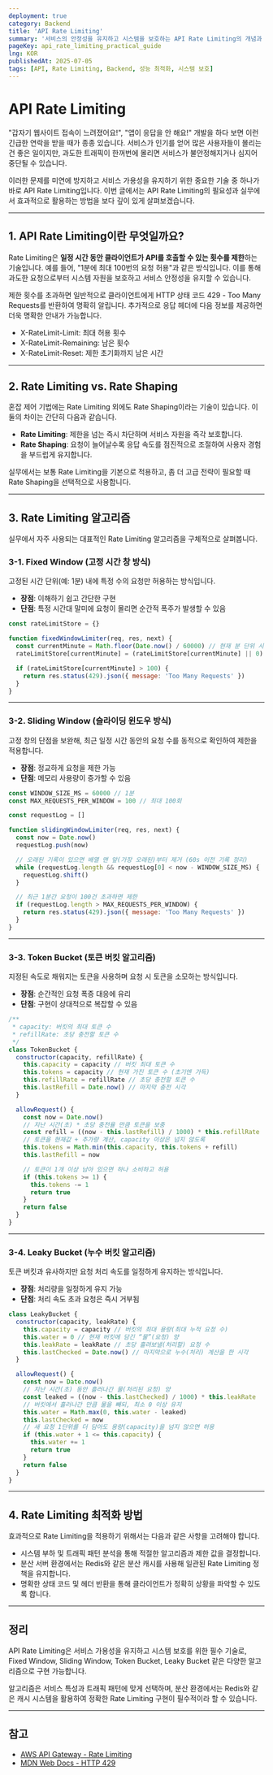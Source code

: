 ```yaml
---
deployment: true
category: Backend
title: 'API Rate Limiting'
summary: '서비스의 안정성을 유지하고 시스템을 보호하는 API Rate Limiting의 개념과 다양한 알고리즘을 알아봅시다.'
pageKey: api_rate_limiting_practical_guide
lng: KOR
publishedAt: 2025-07-05
tags: [API, Rate Limiting, Backend, 성능 최적화, 시스템 보호]
---
```


# API Rate Limiting

"갑자기 웹사이트 접속이 느려졌어요!", "앱이 응답을 안 해요!" 개발을 하다 보면 이런 긴급한 연락을 받을 때가 종종 있습니다. 서비스가 인기를 얻어 많은 사용자들이 몰리는 건 좋은 일이지만, 과도한 트래픽이 한꺼번에 몰리면 서비스가 불안정해지거나 심지어 중단될 수 있습니다.



이러한 문제를 미연에 방지하고 서비스 가용성을 유지하기 위한 중요한 기술 중 하나가 바로 <codeline>API Rate Limiting</codeline>입니다. 이번 글에서는 API Rate Limiting의 필요성과 실무에서 효과적으로 활용하는 방법을 보다 깊이 있게 살펴보겠습니다.

---

## 1. API Rate Limiting이란 무엇일까요?

<codeline>Rate Limiting</codeline>은 **일정 시간 동안 클라이언트가 API를 호출할
수 있는 횟수를 제한**하는 기술입니다. 예를 들어, "1분에 최대 100번의 요청
허용"과 같은 방식입니다. 이를 통해 과도한 요청으로부터 시스템 자원을 보호하고
서비스 안정성을 유지할 수 있습니다.



제한 횟수를 초과하면 일반적으로 클라이언트에게 <codeline>HTTP 상태 코드 429 - Too Many Requests</codeline>를 반환하여 명확히 알립니다. 추가적으로 응답 헤더에 다음 정보를 제공하면 더욱 명확한 안내가 가능합니다.

- <codeline>X-RateLimit-Limit</codeline>: 최대 허용 횟수
- <codeline>X-RateLimit-Remaining</codeline>: 남은 횟수
- <codeline>X-RateLimit-Reset</codeline>: 제한 초기화까지 남은 시간

---

## 2. Rate Limiting vs. Rate Shaping

혼잡 제어 기법에는 <codeline>Rate Limiting</codeline> 외에도 <codeline>Rate Shaping</codeline>이라는 기술이 있습니다. 이 둘의 차이는 간단히 다음과 같습니다.

- **Rate Limiting**: 제한을 넘는 즉시 차단하며 서비스 자원을 즉각 보호합니다.
- **Rate Shaping**: 요청이 늘어날수록 응답 속도를 점진적으로 조절하여 사용자 경험을 부드럽게 유지합니다.

실무에서는 보통 Rate Limiting을 기본으로 적용하고, 좀 더 고급 전략이 필요할 때 Rate Shaping을 선택적으로 사용합니다.

---

## 3. Rate Limiting 알고리즘

실무에서 자주 사용되는 대표적인 Rate Limiting 알고리즘을 구체적으로 살펴봅니다.

### 3-1. Fixed Window (고정 시간 창 방식)

고정된 시간 단위(예: 1분) 내에 특정 수의 요청만 허용하는 방식입니다.

- **장점**: 이해하기 쉽고 간단한 구현
- **단점**: 특정 시간대 말미에 요청이 몰리면 순간적 폭주가 발생할 수 있음

```javascript title="API Rate Limiting" showLineNumbers
const rateLimitStore = {}

function fixedWindowLimiter(req, res, next) {
  const currentMinute = Math.floor(Date.now() / 60000) // 현재 분 단위 시간
  rateLimitStore[currentMinute] = (rateLimitStore[currentMinute] || 0) + 1

  if (rateLimitStore[currentMinute] > 100) {
    return res.status(429).json({ message: 'Too Many Requests' })
  }
}
```

---

### 3-2. Sliding Window (슬라이딩 윈도우 방식)

고정 창의 단점을 보완해, 최근 일정 시간 동안의 요청 수를 동적으로 확인하여 제한을 적용합니다.

- **장점**: 정교하게 요청을 제한 가능
- **단점**: 메모리 사용량이 증가할 수 있음

```javascript title="API Rate Limiting" showLineNumbers
const WINDOW_SIZE_MS = 60000 // 1분
const MAX_REQUESTS_PER_WINDOW = 100 // 최대 100회

const requestLog = []

function slidingWindowLimiter(req, res, next) {
  const now = Date.now()
  requestLog.push(now)

  // 오래된 기록이 있으면 배열 맨 앞(가장 오래된)부터 제거 (60s 이전 기록 정리)
  while (requestLog.length && requestLog[0] < now - WINDOW_SIZE_MS) {
    requestLog.shift()
  }

  // 최근 1분간 요청이 100건 초과하면 제한
  if (requestLog.length > MAX_REQUESTS_PER_WINDOW) {
    return res.status(429).json({ message: 'Too Many Requests' })
  }
}
```

---

### 3-3. Token Bucket (토큰 버킷 알고리즘)

지정된 속도로 채워지는 토큰을 사용하며 요청 시 토큰을 소모하는 방식입니다.

- **장점**: 순간적인 요청 폭증 대응에 유리
- **단점**: 구현이 상대적으로 복잡할 수 있음

```javascript title="API Rate Limiting" showLineNumbers
/**
 * capacity: 버킷의 최대 토큰 수
 * refillRate: 초당 충전할 토큰 수
 */
class TokenBucket {
  constructor(capacity, refillRate) {
    this.capacity = capacity // 버킷 최대 토큰 수
    this.tokens = capacity // 현재 가진 토큰 수 (초기엔 가득)
    this.refillRate = refillRate // 초당 충전할 토큰 수
    this.lastRefill = Date.now() // 마지막 충전 시각
  }

  allowRequest() {
    const now = Date.now()
    // 지난 시간(초) * 초당 충전율 만큼 토큰을 보충
    const refill = ((now - this.lastRefill) / 1000) * this.refillRate
    // 토큰을 현재값 + 추가량 계산, capacity 이상은 넘지 않도록
    this.tokens = Math.min(this.capacity, this.tokens + refill)
    this.lastRefill = now

    // 토큰이 1개 이상 남아 있으면 하나 소비하고 허용
    if (this.tokens >= 1) {
      this.tokens -= 1
      return true
    }
    return false
  }
}
```

---

### 3-4. Leaky Bucket (누수 버킷 알고리즘)

토큰 버킷과 유사하지만 요청 처리 속도를 일정하게 유지하는 방식입니다.

- **장점**: 처리량을 일정하게 유지 가능
- **단점**: 처리 속도 초과 요청은 즉시 거부됨

```javascript title="API Rate Limiting" showLineNumbers
class LeakyBucket {
  constructor(capacity, leakRate) {
    this.capacity = capacity // 버킷의 최대 용량(최대 누적 요청 수)
    this.water = 0 // 현재 버킷에 담긴 “물”(요청) 양
    this.leakRate = leakRate // 초당 흘려보낼(처리할) 요청 수
    this.lastChecked = Date.now() // 마지막으로 누수(처리) 계산을 한 시각
  }

  allowRequest() {
    const now = Date.now()
    // 지난 시간(초) 동안 흘러나간 물(처리된 요청) 양
    const leaked = ((now - this.lastChecked) / 1000) * this.leakRate
    // 버킷에서 흘러나간 만큼 물을 빼되, 최소 0 이상 유지
    this.water = Math.max(0, this.water - leaked)
    this.lastChecked = now
    // 새 요청 1단위를 더 담아도 용량(capacity)을 넘지 않으면 허용
    if (this.water + 1 <= this.capacity) {
      this.water += 1
      return true
    }
    return false
  }
}
```

---

## 4. Rate Limiting 최적화 방법

효과적으로 Rate Limiting을 적용하기 위해서는 다음과 같은 사항을 고려해야 합니다.

- 시스템 부하 및 트래픽 패턴 분석을 통해 적절한 알고리즘과 제한 값을 결정합니다.
- 분산 서버 환경에서는 Redis와 같은 분산 캐시를 사용해 일관된 Rate Limiting 정책을 유지합니다.
- 명확한 상태 코드 및 헤더 반환을 통해 클라이언트가 정확히 상황을 파악할 수 있도록 합니다.

---

## 정리

API Rate Limiting은 서비스 가용성을 유지하고 시스템 보호를 위한 필수 기술로, Fixed Window, Sliding Window, Token Bucket, Leaky Bucket 같은 다양한 알고리즘으로 구현 가능합니다.



알고리즘은 서비스 특성과 트래픽 패턴에 맞게 선택하며, 분산 환경에서는 Redis와 같은 캐시 시스템을 활용하여 정확한 Rate Limiting 구현이 필수적이라 할 수 있습니다.

---

## 참고

- [AWS API Gateway - Rate Limiting](https://docs.aws.amazon.com/apigateway/latest/developerguide/api-gateway-request-throttling.html)
- [MDN Web Docs - HTTP 429](https://developer.mozilla.org/en-US/docs/Web/HTTP/Status/429)

